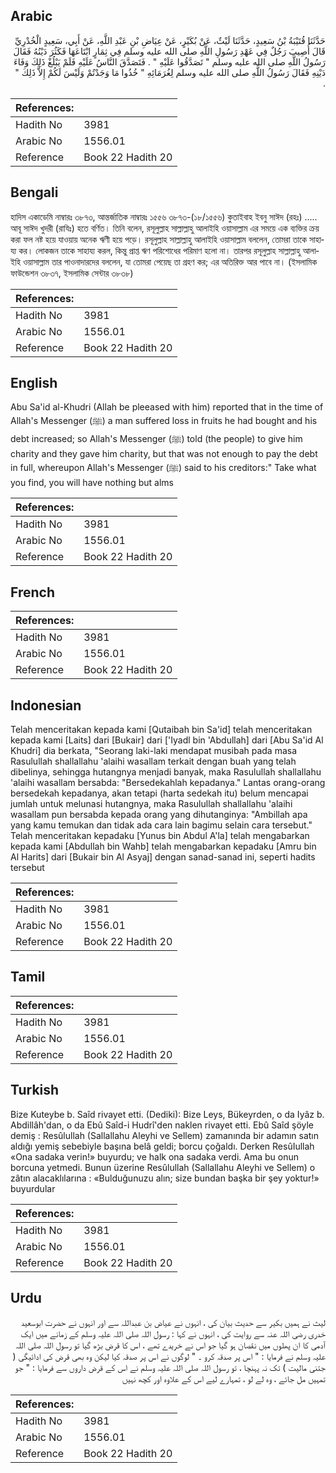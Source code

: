 ## Arabic


<div dir="rtl" lang="ar" style={{fontSize:'larger',backgroundColor:'#f8f9fa',padding:20}}>
حَدَّثَنَا قُتَيْبَةُ بْنُ سَعِيدٍ، حَدَّثَنَا لَيْثٌ، عَنْ بُكَيْرٍ، عَنْ عِيَاضِ بْنِ عَبْدِ اللَّهِ، عَنْ أَبِي، سَعِيدٍ الْخُدْرِيِّ قَالَ أُصِيبَ رَجُلٌ فِي عَهْدِ رَسُولِ اللَّهِ صلى الله عليه وسلم فِي ثِمَارٍ ابْتَاعَهَا فَكَثُرَ دَيْنُهُ فَقَالَ رَسُولُ اللَّهِ صلى الله عليه وسلم ‏"‏ تَصَدَّقُوا عَلَيْهِ ‏"‏ ‏.‏ فَتَصَدَّقَ النَّاسُ عَلَيْهِ فَلَمْ يَبْلُغْ ذَلِكَ وَفَاءَ دَيْنِهِ فَقَالَ رَسُولُ اللَّهِ صلى الله عليه وسلم لِغُرَمَائِهِ ‏"‏ خُذُوا مَا وَجَدْتُمْ وَلَيْسَ لَكُمْ إِلاَّ ذَلِكَ ‏"‏ ‏.‏
</div>
<div style={{backgroundColor:'#f8f9fa',padding:20, marginBottom: 10}}><table> <thead> <tr> <th>References:</th> <th></th> </tr> </thead> <tbody><tr><td>Hadith No</td><td>3981</td></tr><tr><td>Arabic No</td><td>1556.01</td></tr><tr><td>Reference</td><td>Book 22 Hadith 20</td></tr></tbody></table></div>

## Bengali


<div dir="ltr" lang="bn" style={{fontSize:'larger',backgroundColor:'#f8f9fa',padding:20}}>
হাদিস একাডেমি নাম্বারঃ ৩৮৭৩, আন্তর্জাতিক নাম্বারঃ ১৫৫৬ ৩৮৭৩-(১৮/১৫৫৬) কুতাইবাহ ইবনু সাঈদ (রহঃ) ..... আবূ সাঈদ খুদরী (রাযিঃ) হতে বর্ণিত। তিনি বলেন, রসূলুল্লাহ সাল্লাল্লাহু আলাইহি ওয়াসাল্লাম এর সময়ে এক ব্যক্তির ক্রয় করা ফল নষ্ট হয়ে যাওয়ায় অনেক ঋণী হয়ে পড়ে। রসূলুল্লাহ সাল্লাল্লাহু আলাইহি ওয়াসাল্লাম বললেন, তোমরা তাকে সাহায্য কর। লোকজন তাকে সাহায্য করল, কিন্তু প্রাপ্ত ঋণ পরিশোধের পরিমাণ হলো না। তারপর রসূলুল্লাহ সাল্লাল্লাহু আলাইহি ওয়াসাল্লাম তার পাওনাদারদের বললেন, যা তোমরা পেয়েছ তা গ্রহণ কর; এর অতিরিক্ত আর পাবে না। (ইসলামিক ফাউন্ডেশন ৩৮৩৭, ইসলামিক সেন্টার ৩৮৩৮)
</div>
<div style={{backgroundColor:'#f8f9fa',padding:20, marginBottom: 10}}><table> <thead> <tr> <th>References:</th> <th></th> </tr> </thead> <tbody><tr><td>Hadith No</td><td>3981</td></tr><tr><td>Arabic No</td><td>1556.01</td></tr><tr><td>Reference</td><td>Book 22 Hadith 20</td></tr></tbody></table></div>

## English


<div dir="ltr" lang="en" style={{fontSize:'larger',backgroundColor:'#f8f9fa',padding:20}}>
Abu Sa'id al-Khudri (Allah be pleeased with him) reported that in the time of Allah's Messenger (ﷺ) a man suffered loss in fruits he had bought and his debt increased; so Allah's Messenger (ﷺ) told (the people) to give him charity and they gave him charity, but that was not enough to pay the debt in full, whereupon Allah's Messenger (ﷺ) said to his creditors:" Take what you find, you will have nothing but alms
</div>
<div style={{backgroundColor:'#f8f9fa',padding:20, marginBottom: 10}}><table> <thead> <tr> <th>References:</th> <th></th> </tr> </thead> <tbody><tr><td>Hadith No</td><td>3981</td></tr><tr><td>Arabic No</td><td>1556.01</td></tr><tr><td>Reference</td><td>Book 22 Hadith 20</td></tr></tbody></table></div>

## French


<div dir="ltr" lang="fr" style={{fontSize:'larger',backgroundColor:'#f8f9fa',padding:20}}>

</div>
<div style={{backgroundColor:'#f8f9fa',padding:20, marginBottom: 10}}><table> <thead> <tr> <th>References:</th> <th></th> </tr> </thead> <tbody><tr><td>Hadith No</td><td>3981</td></tr><tr><td>Arabic No</td><td>1556.01</td></tr><tr><td>Reference</td><td>Book 22 Hadith 20</td></tr></tbody></table></div>

## Indonesian


<div dir="ltr" lang="id" style={{fontSize:'larger',backgroundColor:'#f8f9fa',padding:20}}>
Telah menceritakan kepada kami [Qutaibah bin Sa'id] telah menceritakan kepada kami [Laits] dari [Bukair] dari ['Iyadl bin 'Abdullah] dari [Abu Sa'id Al Khudri] dia berkata, "Seorang laki-laki mendapat musibah pada masa Rasulullah shallallahu 'alaihi wasallam terkait dengan buah yang telah dibelinya, sehingga hutangnya menjadi banyak, maka Rasulullah shallallahu 'alaihi wasallam bersabda: "Bersedekahlah kepadanya." Lantas orang-orang bersedekah kepadanya, akan tetapi (harta sedekah itu) belum mencapai jumlah untuk melunasi hutangnya, maka Rasulullah shallallahu 'alaihi wasallam pun bersabda kepada orang yang dihutanginya: "Ambillah apa yang kamu temukan dan tidak ada cara lain bagimu selain cara tersebut." Telah menceritakan kepadaku [Yunus bin Abdul A'la] telah mengabarkan kepada kami [Abdullah bin Wahb] telah mengabarkan kepadaku [Amru bin Al Harits] dari [Bukair bin Al Asyaj] dengan sanad-sanad ini, seperti hadits tersebut
</div>
<div style={{backgroundColor:'#f8f9fa',padding:20, marginBottom: 10}}><table> <thead> <tr> <th>References:</th> <th></th> </tr> </thead> <tbody><tr><td>Hadith No</td><td>3981</td></tr><tr><td>Arabic No</td><td>1556.01</td></tr><tr><td>Reference</td><td>Book 22 Hadith 20</td></tr></tbody></table></div>

## Tamil


<div dir="ltr" lang="ta" style={{fontSize:'larger',backgroundColor:'#f8f9fa',padding:20}}>

</div>
<div style={{backgroundColor:'#f8f9fa',padding:20, marginBottom: 10}}><table> <thead> <tr> <th>References:</th> <th></th> </tr> </thead> <tbody><tr><td>Hadith No</td><td>3981</td></tr><tr><td>Arabic No</td><td>1556.01</td></tr><tr><td>Reference</td><td>Book 22 Hadith 20</td></tr></tbody></table></div>

## Turkish


<div dir="ltr" lang="tr" style={{fontSize:'larger',backgroundColor:'#f8f9fa',padding:20}}>
Bize Kuteybe b. Saîd rivayet etti. (Dediki): Bize Leys, Bükeyrden, o da Iyâz b. Abdillâh'dan, o da Ebû Saîd-i Hudrî'den naklen rivayet etti. Ebû Saîd şöyle demiş : Resûlullah (Sallallahu Aleyhi ve Sellem) zamanında bir adamın satın aldığı yemiş sebebiyle başına belâ geldi; borcu çoğaldı. Derken ResûIullah «Ona sadaka verin!» buyurdu; ve halk ona sadaka verdi. Ama bu onun borcuna yetmedi. Bunun üzerine Resûlullah (Sallallahu Aleyhi ve Sellem) o zâtın alacaklılarına : «Bulduğunuzu alın; size bundan başka bir şey yoktur!» buyurdular
</div>
<div style={{backgroundColor:'#f8f9fa',padding:20, marginBottom: 10}}><table> <thead> <tr> <th>References:</th> <th></th> </tr> </thead> <tbody><tr><td>Hadith No</td><td>3981</td></tr><tr><td>Arabic No</td><td>1556.01</td></tr><tr><td>Reference</td><td>Book 22 Hadith 20</td></tr></tbody></table></div>

## Urdu


<div dir="rtl" lang="ur" style={{fontSize:'larger',backgroundColor:'#f8f9fa',padding:20}}>
لیث نے ہمیں بکیر سے حدیث بیان کی ، انہوں نے عیاض بن عبداللہ سے اور انہوں نے حضرت ابوسعید خدری رضی اللہ عنہ سے روایت کی ، انہوں نے کہا : رسول اللہ صلی اللہ علیہ وسلم کے زمانے میں ایک آدمی کا ان پھلوں میں نقصان ہو گیا جو اس نے خریدے تھے ، اس کا قرض بڑھ گیا تو رسول اللہ صلی اللہ علیہ وسلم نے فرمایا : " اس پر صدقہ کرو ۔ " لوگوں نے اس پر صدقہ کیا لیکن وہ بھی قرض کی ادائیگی ( جتنی مالیت ) تک نہ پہنچا ، تو رسول اللہ صلی اللہ علیہ وسلم نے اس کے قرض داروں سے فرمایا : " جو تمہیں مل جائے ، وہ لے لو ، تمہارے لیے اس کے علاوہ اور کچھ نہیں
</div>
<div style={{backgroundColor:'#f8f9fa',padding:20, marginBottom: 10}}><table> <thead> <tr> <th>References:</th> <th></th> </tr> </thead> <tbody><tr><td>Hadith No</td><td>3981</td></tr><tr><td>Arabic No</td><td>1556.01</td></tr><tr><td>Reference</td><td>Book 22 Hadith 20</td></tr></tbody></table></div>